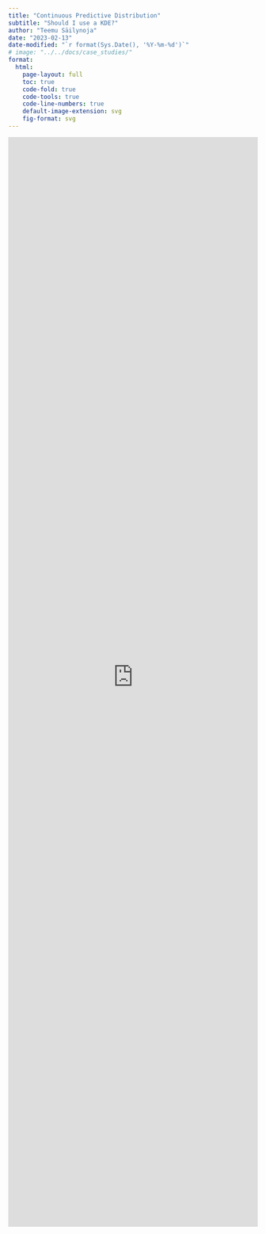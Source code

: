 ```yaml
---
title: "Continuous Predictive Distribution"
subtitle: "Should I use a KDE?"
author: "Teemu Säilynoja"
date: "2023-02-13"
date-modified: "`r format(Sys.Date(), '%Y-%m-%d')`"
# image: "../../docs/case_studies/"
format:
  html:
    page-layout: full
    toc: true
    code-fold: true
    code-tools: true
    code-line-numbers: true
    default-image-extension: svg
    fig-format: svg
---
```


<!-- ```{r} -->
<!-- #| label: options -->
<!-- #| code-summary: "Imports & options" -->
<!-- #| output: false -->
<!-- #| message: false -->

<!-- library("bayesplot") -->
<!-- library("cmdstanr") -->
<!-- library("ggplot2") -->
<!-- library("ggtrace") -->
<!-- library("khroma") -->


<!-- # Source for the modified reliability plot -->
<!-- source("../../code/helpers.R") -->

<!-- good_theme <- bayesplot::theme_default(base_family = "Sans") + theme( -->
<!--   axis.text = element_text(colour = "#666666", size = 12), -->
<!--   axis.ticks = element_line(colour = "#666666"), -->
<!--   title = element_text(colour = "#666666", size = 16), -->
<!--   plot.subtitle = element_text(colour = "#666666", size = 14), -->
<!--   legend.text = element_text(colour = "#666666", size = 12), -->
<!--   legend.title = element_text(colour = "#666666", size = 14), -->
<!--   axis.line = element_line(colour = "#666666")) -->

<!-- theme_set(good_theme) -->
<!-- bayesplot_theme_set(good_theme) -->
<!-- color_scheme_set(scheme = c(unname(colour("vibrant")(7)[c(3,2,5,4,6,1)]))) -->

<!-- scale_colour_discrete = scale_colour_vibrant -->
<!-- scale_fill_discrete = scale_fill_vibrant -->

<!-- SEED <- 236543 -->
<!-- set.seed(SEED) -->
<!-- ``` -->

<!-- ```{r} -->
<!-- #| code-summary: "Data generation" -->
<!-- n_rep <- 10 -->
<!-- N <- 250 -->
<!-- freq_na <- 0.1 -->
<!-- x <- rnorm(N, 1, .5) -->
<!-- x[rbinom(N, 1, freq_na) == 1] <- 0 -->
<!-- mu_0 <- 0 -->
<!-- nu <- 1 -->
<!-- alpha <- 1 -->
<!-- beta <- 1 -->

<!-- alpha_post <- alpha + N / 2 -->
<!-- beta_post <- beta + 0.5 * (N - 1) * var(x) + -->
<!--   (N * nu * (mean(x) - mu_0) ** 2) / (2 * (nu + N)) -->

<!-- sd_post <- sqrt(1 / rgamma(n_rep, alpha_post, beta_post)) -->
<!-- nu_post <- nu + N -->
<!-- mu_post <- rnorm(n_rep, nu * mu_0 + sum(x) / (nu * N), sd = sd_post / sqrt(nu_post) ) -->

<!-- x_post <- c(replicate(N, rnorm(n_rep, mu_post, sd_post))) -->
<!-- rep_id <- rep(c(1:n_rep), each = N) -->
<!-- ``` -->

<!-- ```{r} -->
<!-- #| label: plots -->
<!-- p_dens <- ppc_dens_overlay(x, matrix(x_post, nrow = n_rep)) -->
<!-- p_dots <- ggplot() + -->
<!--   stat_dots(aes(x = x), -->
<!--             quantiles = 100, -->
<!--             fill = "transparent", -->
<!--             colour = layer_data(p_dens, 2L)$colour[1]) + -->
<!--   stat_density(aes(x = x), -->
<!--                geom = "line", -->
<!--                colour = layer_data(p_dens, 2L)$colour[1]) + -->
<!--   xlab("") -->
<!-- p_hist <- ggplot() + -->
<!--   geom_histogram(aes(x = x), -->
<!--                  colour = layer_data(p_dens, 2L)$colour[1], -->
<!--                  fill = layer_data(p_dens, 2L)$colour[1], -->
<!--                  alpha = .2) -->
<!-- ``` -->

<!-- ```{r} -->
<!-- pit <- function(x, fig_data, idx) { -->
<!--   kde <- fig_data[fig_data$group == idx, c("x","y")] -->
<!--   Kde <- list(x = kde$x, y = (kde$x[2] - kde$x[1]) * cumsum(kde$y)) -->
<!--   sapply(x, function(x_i) Kde$y[which.max(Kde$x >= x_i)]) -->
<!-- } -->
<!-- ``` -->

<!-- ```{r} -->
<!-- #| label: ecdf -->
<!-- #| message: false -->
<!-- p_ecdf <- ppc_pit_ecdf(pit = pit(x, layer_data(p_dens, 2L), 1), interpolate_adj = T) -->
<!-- for (idx in 1:n_rep) { -->
<!--   gg_data = data.frame( -->
<!--     PIT = seq(0,1,length.out = N), -->
<!--     ECDF = ecdf(pit(x_post[rep_id == idx], layer_data(p_dens), idx))(seq(0,1,length.out = N)) -->
<!--     ) -->
<!--   p_ecdf <- p_ecdf + geom_step(data = gg_data, aes(x = PIT, y = ECDF), colour = layer_data(p_dens)$colour[1], alpha = .7, linewidth = layer_data(p_dens)$linewidth[1]) -->
<!-- } -->
<!-- ``` -->

<!-- ```{r} -->
<!-- #| label: ecdf_diff -->
<!-- #| message: false -->
<!-- p_ecdfd <- ppc_pit_ecdf(pit = pit(x, layer_data(p_dens, 2L), 1), interpolate_adj = T, plot_diff = T) -->
<!-- for (idx in 1:n_rep) { -->
<!--   gg_data = data.frame( -->
<!--     PIT = seq(0,1,length.out = N), -->
<!--     ECDF = ecdf(pit(x_post[rep_id == idx], layer_data(p_dens), idx))(seq(0,1,length.out = N)) -->
<!--     ) -->
<!--   p_ecdfd <- p_ecdfd + geom_step(data = gg_data, aes(x = PIT, y = ECDF - PIT), colour = layer_data(p_dens)$colour[1], alpha = .7, linewidth = layer_data(p_dens)$linewidth[1]) -->
<!-- } -->

<!-- ``` -->

<!-- ```{r} -->
<!-- p_dens -->
<!-- p_ecdf -->
<!-- p_ecdfd -->
<!-- p_dots -->
<!-- p_hist -->
<!-- ``` -->



<iframe height="2200" width="100%" frameborder="no" src="https://teemusailynoja.shinyapps.io/ppc_continuous/">
</iframe>
